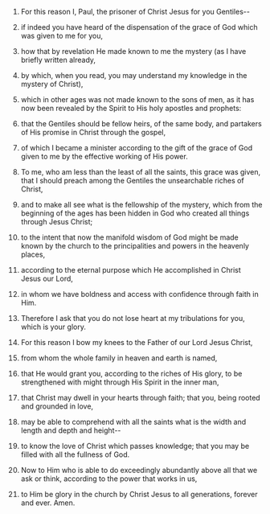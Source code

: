 
1. For this reason I, Paul, the prisoner of Christ Jesus for you Gentiles--

2. if indeed you have heard of the dispensation of the grace of God which was given to me for you,

3. how that by revelation He made known to me the mystery (as I have briefly written already,

4. by which, when you read, you may understand my knowledge in the mystery of Christ),

5. which in other ages was not made known to the sons of men, as it has now been revealed by the Spirit to His holy apostles and prophets:

6. that the Gentiles should be fellow heirs, of the same body, and partakers of His promise in Christ through the gospel,

7. of which I became a minister according to the gift of the grace of God given to me by the effective working of His power.

8. To me, who am less than the least of all the saints, this grace was given, that I should preach among the Gentiles the unsearchable riches of Christ,

9. and to make all see what is the fellowship of the mystery, which from the beginning of the ages has been hidden in God who created all things through Jesus Christ;

10. to the intent that now the manifold wisdom of God might be made known by the church to the principalities and powers in the heavenly places,

11. according to the eternal purpose which He accomplished in Christ Jesus our Lord,

12. in whom we have boldness and access with confidence through faith in Him.

13. Therefore I ask that you do not lose heart at my tribulations for you, which is your glory.

14. For this reason I bow my knees to the Father of our Lord Jesus Christ,

15. from whom the whole family in heaven and earth is named,

16. that He would grant you, according to the riches of His glory, to be strengthened with might through His Spirit in the inner man,

17. that Christ may dwell in your hearts through faith; that you, being rooted and grounded in love,

18. may be able to comprehend with all the saints what is the width and length and depth and height--

19. to know the love of Christ which passes knowledge; that you may be filled with all the fullness of God.

20. Now to Him who is able to do exceedingly abundantly above all that we ask or think, according to the power that works in us,

21. to Him be glory in the church by Christ Jesus to all generations, forever and ever. Amen.


